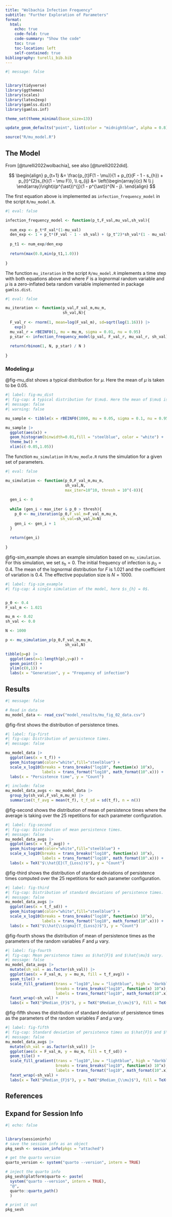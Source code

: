 ```yaml
---
title: "Wolbachia Infection Frequency"
subtitle: "Further Exploration of Parameters"
format: 
  html:
    echo: true
    code-fold: true
    code-summary: "Show the code"
    toc: true
    toc-location: left
    self-contained: true
bibliography: turelli_bib.bib
---
```


```r
#| message: false


library(tidyverse)
library(ggthemes)
library(scales)
library(latex2exp)
library(gamlss.dist)
library(gamlss.inf)

theme_set(theme_minimal(base_size=13))

update_geom_defaults("point", list(color = "midnightblue", alpha = 0.8))

source("R/mu_model.R")
```

## The Model

From [@turelli2022wolbachia], see also [@turelli2022did].

$$
\begin{align}
p_{t+1} &= \frac{p_{t}F(1 - \mu)}{1 + p_{t}(F - 1 - s_{h}) + p_{t}^{2}s_{h}(1 - \mu F)},  \\
q_{ij} &= \left(\begin{array}{c} N \\ j \end{array}\right)(p^{\ast})^{j}(1 - p^{\ast})^{N - j}. 
\end{align}
$$


The first equation above is implemented as `infection_frequency_model` in the script `R/mu_model.R`. 

```r
#| eval: false

infection_frequency_model <- function(p_t,F_val,mu_val,sh_val){
  
  num_exp <- p_t*F_val*(1-mu_val)
  den_exp <- 1 + p_t*(F_val - 1 - sh_val) + (p_t^2)*sh_val*(1 - mu_val*F_val)
  
  p_t1 <- num_exp/den_exp
  
  return(max(0.0,min(p_t1,1.0)))
  
}
```


The function `mu_iteration` in the script `R/mu_model.R` implements a time step with both equations above and where $F$ is a lognormal random variable and $\mu$ is a zero-inflated beta random variable implemented in package `gamlss.dist`. 

```r
#| eval: false

mu_iteration <- function(p_val,F_val_m,mu_m,
                         sh_val,N){
  
  F_val_r <- rnorm(1, mean=log(F_val_m), sd=sqrt(log(1.16))) |>
    exp()
  mu_val_r = rBEINF0(1, mu = mu_m, sigma = 0.01, nu = 0.95)
  p_star <- infection_frequency_model(p_val, F_val_r, mu_val_r, sh_val)
  
  return(rbinom(1, N, p_star) / N )
  
}
```

### Modeling $\mu$

@fig-mu_dist shows a typical distribution for $\mu$. Here the mean of $\mu$ is taken to be 0.05.

```r
#| label: fig-mu_dist
#| fig-cap: A typical distribution for $\mu$. Here the mean of $\mu$ is taken to be 0.05.
#| message: false
#| warning: false

mu_sample <- tibble(x = rBEINF0(1000, mu = 0.05, sigma = 0.1, nu = 0.95)) 

mu_sample |> 
  ggplot(aes(x)) +
  geom_histogram(binwidth=0.01,fill = "steelblue", color = "white") +
  theme_bw() + 
  xlim(c(-0.05,1.05))
```

The function `mu_simulation` in `R/mu_modle.R` runs the simulation for a given set of parameters. 

```r
#| eval: false

mu_simulation <- function(p_0,F_val_m,mu_m,
                          sh_val,N,
                          max_iter=10^10, thresh = 10^(-8)){
  
  gen_i <- 0
  
  while (gen_i < max_iter & p_0 > thresh){
    p_0 <- mu_iteration(p_0,F_val_m=F_val_m,mu_m,
                        sh_val=sh_val,N=N)
    gen_i <- gen_i + 1
  }
  
  return(gen_i)
  
}
```


@fig-sim_example shows an example simulation based on `mu_simulation`. For this simulation, we set $s_{h} = 0$. The initial frequency of infection is $p_{0} = 0.4$. The mean of the lognormal distribution for $F$ is $1.021$ and the coefficient of variation is $0.4$.  The effective population size is $N = 1000$.

```r
#| label: fig-sim_example
#| fig-cap: A single simulation of the model, here $s_{h} = 0$.


p_0 <- 0.4
F_val_m <- 1.021

mu_m <- 0.02
sh_val <- 0.0

N <- 1000

p <- mu_simulation_p(p_0,F_val_m,mu_m,
                          sh_val,N)

tibble(p=p) |>
  ggplot(aes(x=1:length(p),y=p)) +
  geom_point() +
  ylim(c(0,1)) + 
  labs(x = "Generation", y = "Frequency of infection")
```

## Results

```r
#| message: false

# Read in data
mu_model_data <- read_csv("model_results/mu_fig_02_data.csv")
```

@fig-first shows the distribution of persistence times.

```r
#| label: fig-first
#| fig-cap: Distribution of persistence times.
#| message: false

mu_model_data |>
  ggplot(aes(x = t_f)) + 
  geom_histogram(color="white",fill="steelblue") + 
  scale_x_log10(breaks = trans_breaks("log10", function(x) 10^x),
                labels = trans_format("log10", math_format(10^.x))) + 
  labs(x = "Persistence time", y = "Count")
```



```r
#| include: false
mu_model_data_avgs <- mu_model_data |>
  group_by(sh_val,F_val_m,mu_m) |>
  summarise(t_f_avg = mean(t_f), t_f_sd = sd(t_f), n = n()) 
```

@fig-second shows the distribution of mean of persistence times where the average is taking over the 25 repetitions for each parameter configuration.

```r
#| label: fig-second
#| fig-cap: Distribution of mean persistence times.
#| message: false
mu_model_data_avgs |>
  ggplot(aes(x = t_f_avg)) + 
  geom_histogram(color="white",fill="steelblue") + 
  scale_x_log10(breaks = trans_breaks("log10", function(x) 10^x),
                labels = trans_format("log10", math_format(10^.x))) + 
  labs(x = TeX("$\\hat{E}(T_{Loss})$"), y = "Count")
```

@fig-third shows the distribution of standard deviations of persistence times computed over the 25 repetitions for each parameter configuration.

```r
#| label: fig-third
#| fig-cap: Distribution of standard deviations of persistence times.
#| message: false
mu_model_data_avgs |>
  ggplot(aes(x = t_f_sd)) + 
  geom_histogram(color="white",fill="steelblue") + 
  scale_x_log10(breaks = trans_breaks("log10", function(x) 10^x),
                labels = trans_format("log10", math_format(10^.x))) + 
  labs(x = TeX("$\\hat{\\sigma}(T_{Loss})$"), y = "Count")
```

@fig-fourth shows the distribution of mean of persistence times as the parameters of the random variables $F$ and $\mu$ vary. 

```r
#| label: fig-fourth
#| fig-cap: Mean persistence times as $\hat{F}$ and $\hat{\mu}$ vary.
#| message: false
mu_model_data_avgs |>
  mutate(sh_val = as.factor(sh_val)) |>
  ggplot(aes(x = F_val_m, y = mu_m, fill = t_f_avg)) +
  geom_tile() +
  scale_fill_gradient(trans = "log10",low = "lightblue", high = "darkblue",
                      breaks = trans_breaks("log10", function(x) 10^x),
                      labels = trans_format("log10", math_format(10^.x))) +
  facet_wrap(~sh_val) + 
  labs(x = TeX("$Median_{F}$"), y = TeX("$Median_{\\mu}$"), fill = TeX("$\\hat{E}(T_{Loss})$")) 
```

@fig-fifth shows the distribution of standard deviation of persistence times as the parameters of the random variables $F$ and $\mu$ vary.

```r
#| label: fig-fifth
#| fig-cap: Standard deviation of persistence times as $\hat{F}$ and $\hat{\mu}$ vary.
#| message: false
mu_model_data_avgs |>
  mutate(sh_val = as.factor(sh_val)) |>
  ggplot(aes(x = F_val_m, y = mu_m, fill = t_f_sd)) +
  geom_tile() +
  scale_fill_gradient(trans = "log10",low = "lightblue", high = "darkblue",
                      breaks = trans_breaks("log10", function(x) 10^x),
                      labels = trans_format("log10", math_format(10^.x))) +
  facet_wrap(~sh_val) + 
  labs(x = TeX("$Median_{F}$"), y = TeX("$Median_{\\mu}$"), fill = TeX("$\\hat{\\sigma}(T_{Loss})$")) 

```



## References

::: {#refs}
:::


:::{.callout-tip collapse="true"}
## Expand for Session Info
```r
#| echo: false


library(sessioninfo)
# save the session info as an object
pkg_sesh <- session_info(pkgs = "attached")

# get the quarto version
quarto_version <- system("quarto --version", intern = TRUE)

# inject the quarto info
pkg_sesh$platform$quarto <- paste(
  system("quarto --version", intern = TRUE), 
  "@", 
  quarto::quarto_path()
  )

# print it out
pkg_sesh
```

:::


